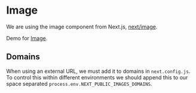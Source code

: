 
<Meta title="Instructions/Image" />

# Image

We are using the image component from Next.js, [next/image](https://nextjs.org/docs/api-reference/next/image).

Demo for [Image](/story/components-general-image--default).

## Domains

When using an external URL, we must add it to domains in `next.config.js`. To control this within different environments we should append this to our space separated `process.env.NEXT_PUBLIC_IMAGES_DOMAINS`.
